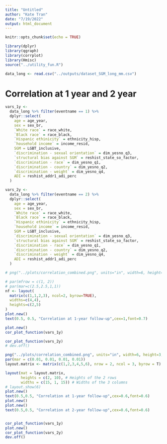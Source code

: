 ```yaml
---
title: "Untitled"
author: "Kate Tran"
date: "7/19/2022"
output: html_document
---
```


```r
knitr::opts_chunk$set(echo = TRUE)
```

```r
library(dplyr)
library(qgraph)
library(corrplot)
library(Hmisc)
source("../utility_fun.R")
```

```r
data_long <- read.csv("../outputs/dataset_SGM_long_mm.csv")
```

# Correlation at 1 year and 2 year
```r
vars_1y <-
  data_long %>% filter(eventname == 1) %>%
  dplyr::select(
    age = age_year,
    sex = sex_br,
    `White race` = race_white,
    `Black race` = race_black,
    `Hispanic ethinicity` = ethnicity_hisp,
    `household income` = income_resid,
    SGM = LGBT_inclusive,
    `discrimination - sexual orientation` = dim_yesno_q3,
    `structural bias against SGM` = reshist_state_so_factor,
    `discrimination - race` = dim_yesno_q1,
    `discrimination - country` = dim_yesno_q2,
    `discrimination - weight` = dim_yesno_q4,
    ADI = reshist_addr1_adi_perc
  )

vars_2y <-
  data_long %>% filter(eventname == 2) %>%
  dplyr::select(
    age = age_year,
    sex = sex_br,
    `White race` = race_white,
    `Black race` = race_black,
    `Hispanic ethinicity` = ethnicity_hisp,
    `household income` = income_resid,
    SGM = LGBT_inclusive,
    `discrimination - sexual orientation` = dim_yesno_q3,
    `structural bias against SGM` = reshist_state_so_factor,
    `discrimination - race` = dim_yesno_q1,
    `discrimination - country` = dim_yesno_q2,
    `discrimination - weight` = dim_yesno_q4,
    ADI = reshist_addr1_adi_perc
  )

# png("../plots/correlation_combined.png", units="in", width=6, height=3, res=320)

# par(mfrow = c(1, 2))
# par(mar=c(2.5,2.5,1,1))
nf <- layout(
  matrix(c(1,1,2,3), ncol=2, byrow=TRUE), 
  widths=c(4,4), 
  heights=c(2,5)
)
plot.new()
text(0.5, 0.5, "Correlation at 1-year follow-up",cex=1,font=0.7)

plot.new()
cor_plot_function(vars_1y)

cor_plot_function(vars_2y)
# dev.off()
```

```r
png("../plots/correlation_combined.png", units="in", width=6, height=3, res=320)
par(mar = c(0.01, 0.01, 0.01, 0.01))
layout.matrix <- matrix(c(1,2,3,4,5,6), nrow = 2, ncol = 3, byrow = T)

layout(mat = layout.matrix,
       heights = c(2, 10), # Heights of the 2 rows
       widths = c(15, 1, 15)) # Widths of the 3 columns
# layout.show(6)
plot.new()
text(0.5,0.5, "Correlation at 1-year follow-up",cex=0.6,font=0.6)
plot.new()
plot.new()
text(0.5,0.5, "Correlation at 2-year follow-up",cex=0.6,font=0.6)


cor_plot_function(vars_1y)
plot.new()
cor_plot_function(vars_2y)
dev.off()

```
